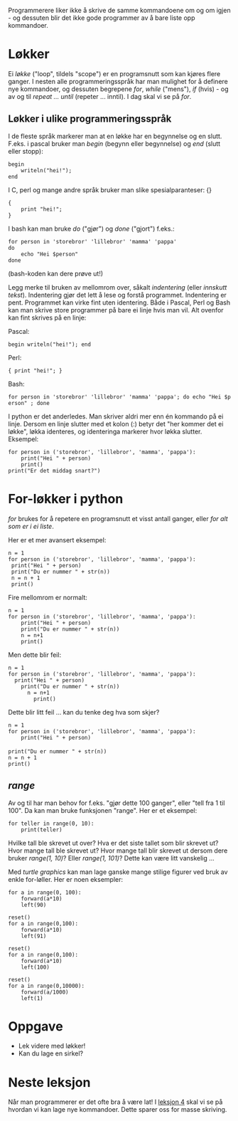 Programmerere liker ikke å skrive de samme kommandoene om og om igjen - og dessuten blir det ikke gode programmer av å bare liste opp kommandoer.  

= Løkker =

Ei ''løkke'' ("loop", tildels "scope") er en programsnutt som kan kjøres flere ganger.  I nesten alle programmeringsspråk har man mulighet for å definere nye kommandoer, og dessuten begrepene ''for'', ''while'' ("mens"), ''if'' (hvis) - og av og til ''repeat ... until'' (repeter ... inntil).  I dag skal vi se på ''for''.

== Løkker i ulike programmeringsspråk ==

I de fleste språk markerer man at en løkke har en begynnelse og en slutt.  F.eks. i pascal bruker man ''begin'' (begynn eller begynnelse) og ''end'' (slutt eller stopp):

 begin
     writeln("hei!");
 end

I C, perl og mange andre språk bruker man slike spesialparanteser: {}

 {
     print "hei!";
 }

I bash kan man bruke ''do'' ("gjør") og ''done'' ("gjort") f.eks.:

 for person in 'storebror' 'lillebror' 'mamma' 'pappa'
 do
     echo "Hei $person"
 done

(bash-koden kan dere prøve ut!)

Legg merke til bruken av mellomrom over, såkalt ''indentering'' (eller ''innskutt tekst'').  Indentering gjør det lett å lese og forstå programmet.  Indentering er pent.  Programmet kan virke fint uten identering.  Både i Pascal, Perl og Bash kan man skrive store programmer på bare ei linje hvis man vil.  Alt ovenfor kan fint skrives på en linje:

Pascal:
 begin writeln("hei!"); end

Perl:
 { print "hei!"; }

Bash:
 for person in 'storebror' 'lillebror' 'mamma' 'pappa'; do echo "Hei $person" ; done

I python er det anderledes.  Man skriver aldri mer enn én kommando på ei linje.  Dersom en linje slutter med et kolon (:) betyr det "her kommer det ei løkke", løkka identeres, og identeringa markerer hvor løkka slutter.  Eksempel:

 for person in ('storebror', 'lillebror', 'mamma', 'pappa'):
     print("Hei " + person)
     print()
 print("Er det middag snart?")

= For-løkker i python =

''for'' brukes for å repetere en programsnutt et visst antall ganger, eller ''for alt som er i ei liste''.

Her er et mer avansert eksempel:

 n = 1
 for person in ('storebror', 'lillebror', 'mamma', 'pappa'):
  print("Hei " + person)
  print("Du er nummer " + str(n))
  n = n + 1
  print()

Fire mellomrom er normalt:

 n = 1
 for person in ('storebror', 'lillebror', 'mamma', 'pappa'):
     print("Hei " + person)
     print("Du er nummer " + str(n))
     n = n+1
     print()

Men dette blir feil:

 n = 1
 for person in ('storebror', 'lillebror', 'mamma', 'pappa'):
   print("Hei " + person)
     print("Du er nummer " + str(n))
       n = n+1
         print()

Dette blir litt feil ... kan du tenke deg hva som skjer?

 n = 1
 for person in ('storebror', 'lillebror', 'mamma', 'pappa'):
     print("Hei " + person)
 
 print("Du er nummer " + str(n))
 n = n + 1
 print()

== ''range'' ==

Av og til har man behov for f.eks. "gjør dette 100 ganger", eller "tell fra 1 til 100".  Da kan man bruke funksjonen "range".  Her er et eksempel:

 for teller in range(0, 10):
     print(teller)

Hvilke tall ble skrevet ut over?  Hva er det siste tallet som blir skrevet ut?  Hvor mange tall ble skrevet ut?  Hvor mange tall blir skrevet ut dersom dere bruker ''range(1, 10)''?  Eller ''range(1, 101)''?  Dette kan være litt vanskelig ...

Med ''turtle graphics'' kan man lage ganske mange stilige figurer ved bruk av enkle for-løller.  Her er noen eksempler:

 for a in range(0, 100):
     forward(a*10)
     left(90)

 reset()
 for a in range(0,100):
     forward(a*10)
     left(91)

 reset()
 for a in range(0,100):
     forward(a*10)
     left(100)

 reset()
 for a in range(0,10000):
     forward(a/1000)
     left(1)

= Oppgave =

* Lek videre med løkker!
* Kan du lage en sirkel?

= Neste leksjon =

Når man programmerer er det ofte bra å være lat!  I [[leksjon 4]] skal vi se på hvordan vi kan lage nye kommandoer.  Dette sparer oss for masse skriving.

